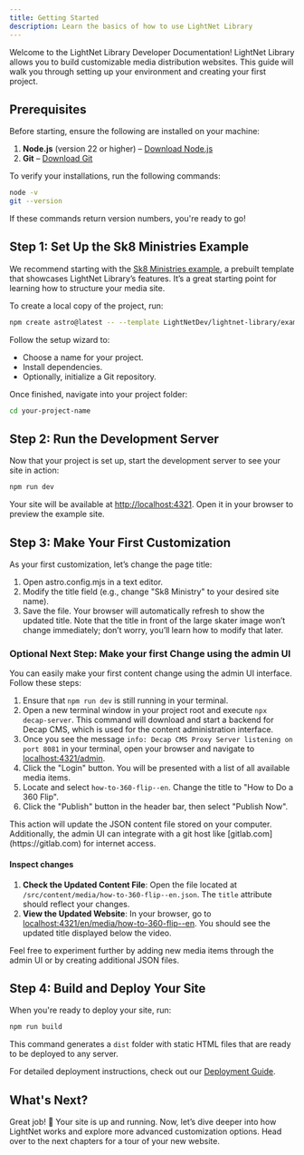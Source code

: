 ```yaml
---
title: Getting Started
description: Learn the basics of how to use LightNet Library
---
```




Welcome to the LightNet Library Developer Documentation! LightNet Library allows you to build customizable media distribution websites. This guide will walk you through setting up your environment and creating your first project.

## Prerequisites

Before starting, ensure the following are installed on your machine:

1. **Node.js** (version 22 or higher) – [Download Node.js](https://nodejs.org)
2. **Git** – [Download Git](https://git-scm.com)

To verify your installations, run the following commands:

```bash
node -v
git --version
```

If these commands return version numbers, you're ready to go!


## Step 1: Set Up the Sk8 Ministries Example

We recommend starting with the [Sk8 Ministries example](https://sk8-ministries.pages.dev/), a prebuilt template that showcases LightNet Library’s features. It’s a great starting point for learning how to structure your media site.

To create a local copy of the project, run:

```bash
npm create astro@latest -- --template LightNetDev/lightnet-library/examples/sk8-ministries
```

Follow the setup wizard to:

- Choose a name for your project.
- Install dependencies.
- Optionally, initialize a Git repository.

Once finished, navigate into your project folder:

```bash
cd your-project-name
```


## Step 2: Run the Development Server

Now that your project is set up, start the development server to see your site in action:

```bash
npm run dev
```

Your site will be available at [http://localhost:4321](http://localhost:4321). Open it in your browser to preview the example site.


## Step 3: Make Your First Customization

As your first customization, let’s change the page title:

1. Open astro.config.mjs in a text editor.
2. Modify the title field (e.g., change "Sk8 Ministry" to your desired site name).
3. Save the file. Your browser will automatically refresh to show the updated title. Note that the title in front of the large skater image won’t change immediately; don’t worry, you’ll learn how to modify that later.

### Optional Next Step: Make your first Change using the admin UI

You can easily make your first content change using the admin UI interface. Follow these steps:

1. Ensure that `npm run dev` is still running in your terminal.
2. Open a new terminal window in your project root and execute `npx decap-server`. This command will download and start a backend for Decap CMS, which is used for the content administration interface.
3. Once you see the message `info: Decap CMS Proxy Server listening on port 8081` in your terminal, open your browser and navigate to [localhost:4321/admin](http://localhost:4321/admin).
4. Click the "Login" button. You will be presented with a list of all available media items.
5. Locate and select `how-to-360-flip--en`. Change the title to "How to Do a 360 Flip".
6. Click the "Publish" button in the header bar, then select "Publish Now".

<Aside>
This action will update the JSON content file stored on your computer. Additionally, the admin UI can integrate with a git host like [gitlab.com](https://gitlab.com) for internet access.
</Aside>

#### Inspect changes

1. **Check the Updated Content File**: Open the file located at `/src/content/media/how-to-360-flip--en.json`. The `title` attribute should reflect your changes.
2. **View the Updated Website**: In your browser, go to [localhost:4321/en/media/how-to-360-flip--en](http://localhost:4321/en/media/how-to-360-flip--en). You should see the updated title displayed below the video.

Feel free to experiment further by adding new media items through the admin UI or by creating additional JSON files.


## Step 4: Build and Deploy Your Site

When you're ready to deploy your site, run:

```bash
npm run build
```

This command generates a `dist` folder with static HTML files that are ready to be deployed to any server.

For detailed deployment instructions, check out our [Deployment Guide](/run/deploy).


## What's Next?

Great job! 🎉 Your site is up and running. Now, let’s dive deeper into how LightNet works and explore more advanced customization options. Head over to the next chapters for a tour of your new website.
